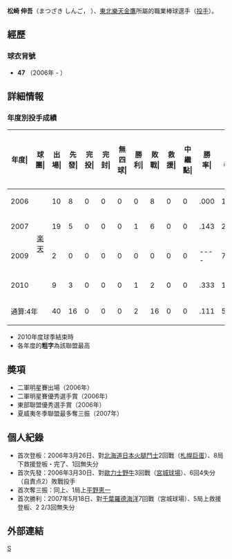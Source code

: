 {{Infobox NPB player|
bgcolor1=#900|
bgcolor2=#600|
textcolor1=#FFF|
textcolor2=#FC0|
image=|
width=300|
name=松崎伸吾|
position=投手|
team=東北樂天金鷹|
number=47|
bats=左|
throws=左|
debutyear=2006年3月26日|
debutteam=札幌巨蛋|
statyear=2010年|
stat1label=勝—敗—救援|
stat1value=2—16—0|
stat3label=[[防禦率|防禦率]]|
stat3value=6.35|
stat4label=[[三振|奪三振]]|
stat4value=66|
teams=<nowiki></nowiki> 
* 光星学院高等學校
* 東北福祉大學
*[[東北樂天金鷹|東北樂天金鷹]] （2006 - ）
}}
'''松崎 伸吾'''（まつざき しんご，{{bd|1983年|9月17日}} ）、[[東北樂天金鷹|東北樂天金鷹]]所屬的職業棒球選手（[[投手|投手]]）。
==經歷==

=== 球衣背號 ===
* '''47''' （2006年 - ）

== 詳細情報 ==
=== 年度別投手成績 ===
{| class="wikitable" style="text-align:right; font-size:small"
|-bgcolor="#efefef"
!年度|!!球團|!!出場|!!先發|!!完投|!!完封|!!無四球|!!勝利|!!敗戰|!!救援|!!中繼點|!!勝率|!!打者|!!投球<br>局數|!!被<br>安<br>打|!!被全壘打|!!保送|!!敬遠|!!觸身球|!!三<br>振<br>數|!!暴投|!!犯規|!!失分|!!自<br>責<br>分|!!防<br>禦<br>率|!!WHIP
|-
|style="text-align:center"|2006
|rowspan="4" style="text-align:center"|[[東北樂天金鷹|楽天]]
|10||8||0||0||0||0||8||0||0||.000||165||31.2||45||6||21||0||2||21||0||2||40||27||7.67||2.08
|-
|style="text-align:center"|2007
|19||5||0||0||0||1||6||0||0||.143||200||45.0||49||8||19||1||2||26||3||1||28||25||5.00||1.51
|-
|style="text-align:center"|2009
|2||0||0||0||0||0||0||0||0||----||7||1.1||2||1||1||0||0||3||0||0||1||1||6.75||2.25
|-
|style="text-align:center"|2010
|9||3||0||0||0||1||2||0||0||.333||128||24.0||37||4||13||0||2||16||0||0||27||19||7.13||2.08
|-
!colspan="2"|通算:4年
|40||16||0||0||0||2||16||0||0||.111||500||102.0||133||19||54||1||6||66||3||3||96||72||6.35||1.83
|}
*  2010年度球季結束時
* 各年度的'''粗字'''為該聯盟最高

==奬項==
* 二軍明星賽出場（2006年）
* 二軍明星賽優秀選手賞（2006年）
* 東部聯盟優秀選手賞（2006年）
* 夏威夷冬季聯盟最多奪三振（2007年）

==個人紀錄==
* 首次登板：2006年3月26日、對[[北海道日本火腿鬥士|北海道日本火腿鬥士]]2回戰（[[札幌巨蛋|札幌巨蛋]]）、8局下救援登板・完了、1回無失分
* 首次先發：2006年3月30日、對[[歐力士野牛|歐力士野牛]]3回戰（[[宮城球場|宮城球場]]）、6回4失分（自責点2）敗戰投手
* 首次奪三振：同上、1局上[[平野恵一|平野恵一]]
* 首次勝利：2007年5月18日、對[[千葉羅德海洋|千葉羅德海洋]]7回戰（宮城球場）、5局上救援登板、2 2/3回無失分

==外部連結==
{{台灣棒球維基館}}

{{東北樂天金鷹球團2011球員名單}}

{{棒球選手小作品}}

[[Category:東北樂天金鷲隊球員|S]]